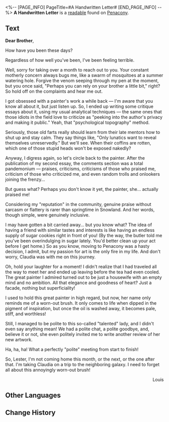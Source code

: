 <%-- [PAGE_INFO]
PageTitle=#A Handwritten Letter#
[END_PAGE_INFO] --%>
{{Readable Infobox
|id           = 333
|partIds      = 190610
|title        = 
|image        = Item Penacony Readable 2.png
|world        = Penacony
|parts        = 1
|author       = <!--to be added-->
|description  = Louis' letter to his elder brother, expressing his disillusionment with his idol.
|part1        = A Handwritten Letter
|source1      = {{cx|Source missing}}
|characters   = 
|factions     = Penacony
}}
'''A Handwritten Letter''' is a [[readable]] found on [[Penacony]].
<!--
==Location==
{{Map Embed|<map name>|<marker id>}}
-->
==Text==
'''Dear Brother''',

How have you been these days?

Regardless of how well you've been, I've been feeling terrible.

Well, sorry for taking over a month to reach out to you. Your constant motherly concern always bugs me, like a swarm of mosquitoes at a summer watering hole. Forgive the venom seeping through my pen at the moment, but you once said, "Perhaps you can rely on your brother a little bit," right? So hold off on the complaints and hear me out.

I got obsessed with a painter's work a while back &mdash; I'm aware that you know all about it, but just listen up. So, I ended up writing some critique essays about it, using my usual analytical techniques &mdash; the same ones that those idiots in the field love to criticize as "peeking into the author's privacy and making it public." Yeah, that "psychological topography" method.

Seriously, those old farts really should learn from their late mentors how to shut up and stay calm. They say things like, "Only lunatics want to reveal themselves unreservedly." But we'll see. When their coffins are rotten, which one of those stupid heads won't be exposed nakedly?

Anyway, I digress again, so let's circle back to the painter. After the publication of my second essay, the comments section was a total pandemonium &mdash; praises, criticisms, criticisms of those who praised me, criticism of those who criticized me, and even random trolls and onlookers joining the frenzy...

But guess what? Perhaps you don't know it yet, the painter, she... actually praised me!

Considering my "reputation" in the community, genuine praise without sarcasm or flattery is rarer than springtime in Snowland. And her words, though simple, were genuinely inclusive.

I may have gotten a bit carried away... but you know what? The idea of having a friend with similar tastes and interests is like having an endless supply of sugar cookies right in front of you! (By the way, the butler told me you've been overindulging in sugar lately. You'd better clean up your act before I get home.) So as you know, moving to Penacony was a hasty decision, I admit, but my passion for art is the only fire in my life. And don't worry, Claudia was with me on this journey.

Oh, hold your laughter for a moment! I didn't realize that I had traveled all the way to meet her and ended up leaving before the tea had even cooled. The great painter I admired turned out to be just a housewife with an empty mind and no ambition. All that elegance and goodness of heart? Just a facade, nothing but superficiality!

I used to hold this great painter in high regard, but now, her name only reminds me of a worn-out brush. It only comes to life when dipped in the pigment of inspiration, but once the oil is washed away, it becomes pale, stiff, and worthless!

Still, I managed to be polite to this so-called "talented" lady, and I didn't even say anything mean! We had a polite chat, a polite goodbye, and, believe it or not, she even politely invited me to write another review of her new artwork.

Ha, ha, ha! What a perfectly "polite" meeting from start to finish!

So, Lester, I'm not coming home this month, or the next, or the one after that. I'm taking Claudia on a trip to the neighboring galaxy. I need to forget all about this annoyingly worn-out brush!

<div align="right">Louis</div>

<!--
==Trivia==
* 
-->
==Other Languages==
{{Other Languages
|en   = A Handwritten Letter
|zhs  = 一封手写家信
|zht  = 一封手寫家書
|ja   = 家族に宛てた手書きの手紙
|ko   = 손으로 쓴 편지
|es   = Carta escrita a mano
|fr   = Lettre manuscrite
|ru   = Написанное от руки письмо
|th   = จดหมายที่ส่งถึงครอบครัว
|vi   = Lá Thư Nhà Viết Tay
|de   = Ein handgeschriebener Brief
|id   = Sepucuk Surat Keluarga yang Ditulis Tangan
|pt   = Carta Escrita à Mão
}}

==Change History==
{{Change History|2.1}}